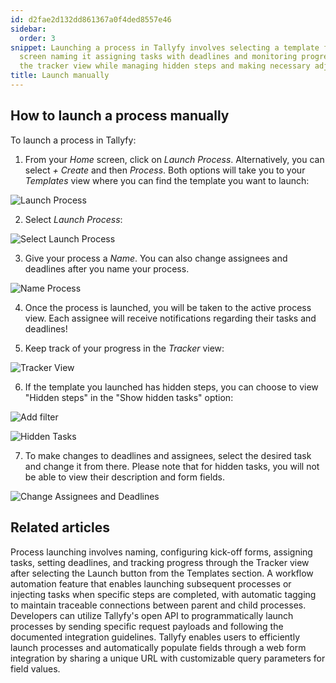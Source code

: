 ```yaml
---
id: d2fae2d132dd861367a0f4ded8557e46
sidebar:
  order: 3
snippet: Launching a process in Tallyfy involves selecting a template from the home
  screen naming it assigning tasks with deadlines and monitoring progress through
  the tracker view while managing hidden steps and making necessary adjustments.
title: Launch manually
---
```


## How to launch a process manually

To launch a process in Tallyfy:

1. From your _Home_ screen, click on _Launch Process_. Alternatively, you can select _+ Create_ and then _Process_. Both options will take you to your _Templates_ view where you can find the template you want to launch:

![Launch Process](https://screenshots.tallyfy.com/tallyfy%2Fpro%2Fdesktop-light-launch-process-from-home.png)

2. Select _Launch Process_:

![Select Launch Process](https://screenshots.tallyfy.com/tallyfy%2Fpro%2Fdesktop-light-click-launch-process.png)

3. Give your process a _Name_. You can also change assignees and deadlines after you name your process.

![Name Process](https://screenshots.tallyfy.com/tallyfy%2Fpro%2Fdesktop-light-name-process-before-launch.png)

4. Once the process is launched, you will be taken to the active process view. Each assignee will receive notifications regarding their tasks and deadlines!

5. Keep track of your progress in the _Tracker_ view:

![Tracker View](https://screenshots.tallyfy.com/tallyfy%2Fpro%2Fdesktop-light-showcase-tracker-tab.png)

6. If the template you launched has hidden steps, you can choose to view "Hidden steps" in the "Show hidden tasks" option:

![Add filter](https://screenshots.tallyfy.com/tallyfy%2Fpro%2Fdesktop-light-click-filter.png)

![Hidden Tasks](https://screenshots.tallyfy.com/tallyfy%2Fpro%2Fdesktop-light-click-show-hidden-tasks.png)

7. To make changes to deadlines and assignees, select the desired task and change it from there. Please note that for hidden tasks, you will not be able to view their description and form fields.

![Change Assignees and Deadlines](https://screenshots.tallyfy.com/tallyfy%2Fpro%2Fdesktop-light-change-deadlines-ongoing-process.png)


## Related articles
<CardGrid>
<LinkTitleCard header="<b>Tutorials > Launch a process</b>" href="/products/pro/tutorials/your-first-process/" > Process launching involves naming, configuring kick-off forms, assigning tasks, setting deadlines, and tracking progress through the Tracker view after selecting the Launch button from the Templates section. </LinkTitleCard>
<LinkTitleCard header="<b>Launching > Launch another process when a task is completed</b>" href="/products/pro/launching/launch-process-when-task-is-completed/" > A workflow automation feature that enables launching subsequent processes or injecting tasks when specific steps are completed, with automatic tagging to maintain traceable connections between parent and child processes. </LinkTitleCard>
<LinkTitleCard header="<b>Triggers > Launch via API</b>" href="/products/pro/launching/triggers/via-api/" > Developers can utilize Tallyfy's open API to programmatically launch processes by sending specific request payloads and following the documented integration guidelines. </LinkTitleCard>
<LinkTitleCard header="<b>Launching > Launch a process from a web form</b>" href="/products/pro/launching/how-to-launch-a-tallyfy-process-from-a-webform/" > Tallyfy enables users to efficiently launch processes and automatically populate fields through a web form integration by sharing a unique URL with customizable query parameters for field values. </LinkTitleCard>
</CardGrid>